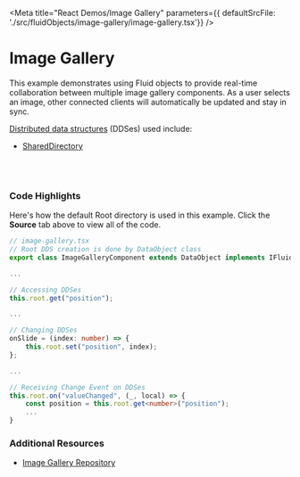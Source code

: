 
<Meta title="React Demos/Image Gallery" parameters={{ defaultSrcFile: './src/fluidObjects/image-gallery/image-gallery.tsx'}} />

# Image Gallery

This example demonstrates using Fluid objects to provide real-time collaboration
between multiple image gallery components. As a user selects an image, other connected
clients will automatically be updated and stay in sync.

<a href="https://fluidframework.com/docs/concepts/dds/" target="_blank">Distributed data structures</a> (DDSes) used include:

* <a href="https://fluidframework.com/apis/map/shareddirectory/" target="_blank">SharedDirectory</a>

<Story name="Demo">
  <FluidLoader factory={fluidExport} title={ImageGalleryInstantiationFactory.type}></FluidLoader>
</Story>

<br /><br />

### Code Highlights

Here's how the default Root directory is used in this example. Click the **Source** tab above to view all of the code.

```typescript
// image-gallery.tsx
// Root DDS creation is done by DataObject class
export class ImageGalleryComponent extends DataObject implements IFluidHTMLView

...

// Accessing DDSes
this.root.get("position");

...

// Changing DDSes
onSlide = (index: number) => {
    this.root.set("position", index);
};

...

// Receiving Change Event on DDSes 
this.root.on("valueChanged", (_, local) => {
    const position = this.root.get<number>("position");
    ...
}

```

### Additional Resources

* <a href="https://github.com/microsoft/FluidFramework/tree/main/examples/data-objects/image-gallery" target="_blank">Image Gallery Repository</a>
